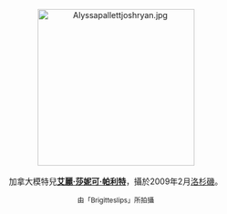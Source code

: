 <center>
[[File:Alyssapallettjoshryan.jpg|275px]]
<br><br>
加拿大模特兒'''[[艾麗·莎妮可·帕利特|艾麗·莎妮可·帕利特]]'''，攝於2009年2月[[洛杉磯|洛杉磯]]。
<p>
<small>由「Brigitteslips」所拍攝</small>
</center>